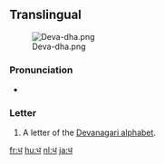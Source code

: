 ==Translingual==
[[File:Deva-dha.png|thumb]]

===Pronunciation===
* {{IPA|/dʱə/|lang=mul}}

===Letter===
{{mul-deva|dha}}

# A letter of the [[Devanagari alphabet]].

[[fr:ध]]
[[hu:ध]]
[[nl:ध]]
[[ja:ध]]